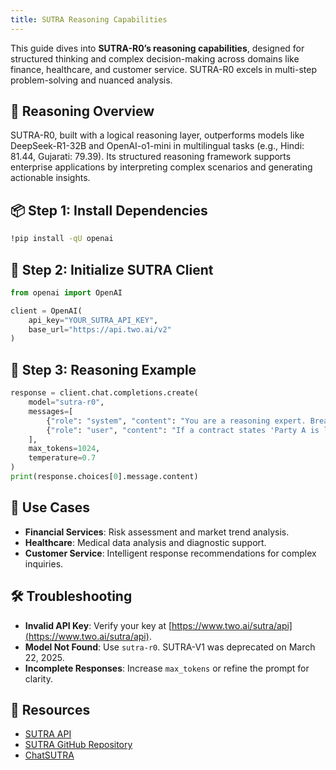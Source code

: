 ```yaml
---
title: SUTRA Reasoning Capabilities
---
```


This guide dives into **SUTRA-R0’s reasoning capabilities**, designed for structured thinking and complex decision-making across domains like finance, healthcare, and customer service. SUTRA-R0 excels in multi-step problem-solving and nuanced analysis.

## 🧠 Reasoning Overview

SUTRA-R0, built with a logical reasoning layer, outperforms models like DeepSeek-R1-32B and OpenAI-o1-mini in multilingual tasks (e.g., Hindi: 81.44, Gujarati: 79.39). Its structured reasoning framework supports enterprise applications by interpreting complex scenarios and generating actionable insights.[](https://www.analyticsvidhya.com/blog/2025/02/sutra-r0/)[](https://analyticsindiamag.com/ai-news-updates/jio-backed-two-ai-launches-multilingual-reasoning-model-sutra-r0/)

## 📦 Step 1: Install Dependencies

```bash
!pip install -qU openai
```

## 🔐 Step 2: Initialize SUTRA Client

```python
from openai import OpenAI

client = OpenAI(
    api_key="YOUR_SUTRA_API_KEY",
    base_url="https://api.two.ai/v2"
)
```

## 💬 Step 3: Reasoning Example

```python
response = client.chat.completions.create(
    model="sutra-r0",
    messages=[
        {"role": "system", "content": "You are a reasoning expert. Break down the query into logical steps."},
        {"role": "user", "content": "If a contract states 'Party A is liable unless Party B notifies within 7 days,' who is liable if notice is given on day 8?"}
    ],
    max_tokens=1024,
    temperature=0.7
)
print(response.choices[0].message.content)
```

## 🌟 Use Cases

- **Financial Services**: Risk assessment and market trend analysis.
- **Healthcare**: Medical data analysis and diagnostic support.
- **Customer Service**: Intelligent response recommendations for complex inquiries.

## 🛠 Troubleshooting

- **Invalid API Key**: Verify your key at [https://www.two.ai/sutra/api](https://www.two.ai/sutra/api).
- **Model Not Found**: Use `sutra-r0`. SUTRA-V1 was deprecated on March 22, 2025.[](https://www.two.ai/blog/sutra-v2-is-here)
- **Incomplete Responses**: Increase `max_tokens` or refine the prompt for clarity.

## 📎 Resources

- [SUTRA API](https://www.two.ai/sutra/api)
- [SUTRA GitHub Repository](https://github.com/sutra-dev/sutra-cookbook)
- [ChatSUTRA](https://chat.two.ai)
